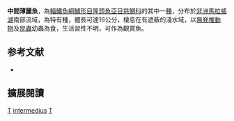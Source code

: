 {{Speciesbox 
| genus = Tramitichromis
| species = intermedius
| status = LC
| status_system = IUCN3.1
| authority = [[Trewavas|Trewavas]], 1935
| synonyms = *''Lethrinops intermedia''<br /><small>Trewavas, 1935</small>
*''Trematocranus intermedius''<br /><small>Trewavas, 1935</small>
}}

'''中間薄麗魚'''，為[[輻鰭魚綱|輻鰭魚綱]][[鱸形目|鱸形目]][[隆頭魚亞目|隆頭魚亞目]][[慈鯛科|慈鯛科]]的其中一[[種|種]]，分布於[[非洲|非洲]][[馬拉威湖|馬拉威湖]]南部流域，為特有種，體長可達16公分，棲息在有遮蔽的淺水域，以[[無脊椎動物|無脊椎動物]]及[[昆蟲|昆蟲]]幼蟲為食，生活習性不明，可作為觀賞魚。
==参考文献==
*{{FishBase_species|genus=Tramitichromis|species=intermedius|year=2013|month=5}}

== 擴展閱讀 ==
{{refbegin}}
{{wikispecies-inline|Tramitichromis intermedius|中間薄麗魚}}
{{refend}}
{{Taxonbar|from=Q3316947}}

[[Category:觀賞魚|T]]
[[Category:薄麗魚屬|intermedius]]
[[Category:1935年描述的魚類|T]]


{{鱸形目小作品}}